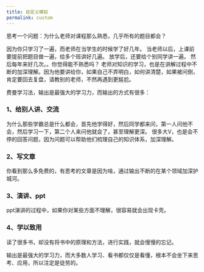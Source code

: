 ```yaml
---
title: 自定义模拟
permalink: custom
---
```


思考一个问题：为什么老师对课程那么熟悉，几乎所有的题目都会？

因为你只学习了一遍，而老师在当学生的时候学了好几年。
当老师以后，上课前要提前把题目做一遍，给多个班讲好几遍。
放学后，还要给个别同学讲一遍。
然后每年来好几次。。你觉得能不熟悉吗？
老师对知识的学习，也是在讲解过程中不断的加深理解。因为他要讲给你，如果自己不弄明白，如何讲清楚，如果被问倒，肯定要回去复盘，请教别的老师，不然再遇到更尴尬。

费曼学习法，输出是最强大的学习力，而输出的方式有很多：

### 1、给别人讲、交流
为什么那些学霸总是什么都会，首先他学得好，然后同学都来问，第一人问他不会，然后学习一下，第二个人来问他就会了，甚至理解更深。
很多大V，也是会不停的回答问题，因为问题可以帮助他们梳理自己的知识体系，加深理解。

### 2、写文章
你看到那么多免费的，有思考的文章是因为啥，通过输出不断的在某个领域加深护城河。

### 3、演讲、ppt
ppt演讲的过程中，如果你对某些方面不理解，很容易就会出现卡壳。

### 4、学以致用
读了很多书，却没有将书中的原理和方法，进行实践，就会慢慢的忘记。

输出是最强大的学习力，而大多数人学习、看书都仅仅是看懂，根本不会坐下来思考、应用，所以注定是徒劳的。